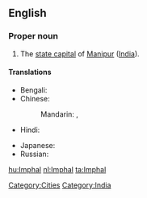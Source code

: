 ==English==
{{wikipedia}}

===Proper noun===
{{en-proper-noun}}

# The [[state capital]] of [[Manipur]] ([[India]]).

====Translations====
{{trans-top|capital of Manipur}}
* Bengali: {{t|bn|ইম্ফল|sc=Beng}}
* Chinese:
*: Mandarin: {{t|cmn|因帕爾|sc=Hani}},  {{t|cmn|因帕尔|tr=Yīnpà'ěr|sc=Hani}}
* Hindi: {{t|hi|इंफाल|tr=imphāl|xs=Hindi}}
{{trans-mid}}
* Japanese: {{t|ja|インパール|tr=Inpāru}}
* Russian: {{t|ru|Импхал|m|tr=Impxál}}
{{trans-bottom}}

[[Category:Cities]]
[[Category:India]]

[[hu:Imphal]]
[[nl:Imphal]]
[[ta:Imphal]]